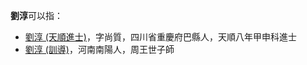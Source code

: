 '''劉淳'''可以指：
* [[劉淳_(天順進士)|劉淳 (天順進士)]]，字尚質，四川省重慶府巴縣人，天順八年甲申科進士
* [[劉淳_(訓導)|劉淳 (訓導)]]，河南南陽人，周王世子師

{{Disambiguation|Cat=二字刘姓人名消歧义}}